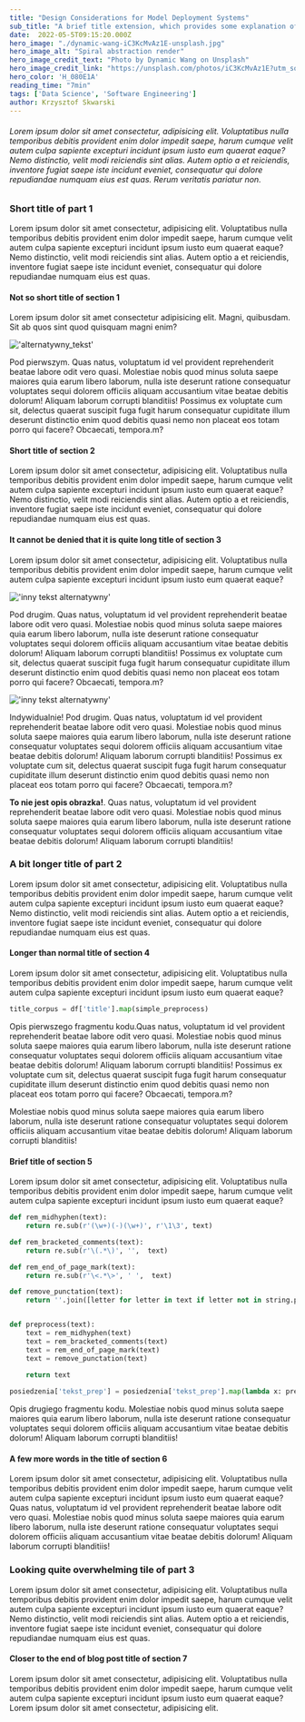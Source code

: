 ```yaml
---
title: "Design Considerations for Model Deployment Systems"
sub_title: "A brief title extension, which provides some explanation of the topic"
date:  2022-05-5T09:15:20.000Z
hero_image: "./dynamic-wang-iC3KcMvAz1E-unsplash.jpg"
hero_image_alt: "Spiral abstraction render"
hero_image_credit_text: "Photo by Dynamic Wang on Unsplash"
hero_image_credit_link: "https://unsplash.com/photos/iC3KcMvAz1E?utm_source=unsplash&utm_medium=referral&utm_content=creditShareLink"
hero_color: 'H_080E1A'
reading_time: "7min"
tags: ['Data Science', 'Software Engineering']
author: Krzysztof Skwarski
---
```


###### Lorem ipsum dolor sit amet consectetur, adipisicing elit. Voluptatibus nulla temporibus debitis provident enim dolor impedit saepe, harum cumque velit autem culpa sapiente excepturi incidunt ipsum iusto eum quaerat eaque? Nemo distinctio, velit modi reiciendis sint alias. Autem optio a et reiciendis, inventore fugiat saepe iste incidunt eveniet, consequatur qui dolore repudiandae numquam eius est quas. Rerum veritatis pariatur non.

### Short title of part 1
Lorem ipsum dolor sit amet consectetur, adipisicing elit. Voluptatibus nulla temporibus debitis provident enim dolor impedit saepe, harum cumque velit autem culpa sapiente excepturi incidunt ipsum iusto eum quaerat eaque?
Nemo distinctio, velit modi reiciendis sint alias. Autem optio a et reiciendis, inventore fugiat saepe iste incidunt eveniet, consequatur qui dolore repudiandae numquam eius est quas.
#### Not so short title of section 1

Lorem ipsum dolor sit amet consectetur adipisicing elit. Magni, quibusdam. Sit ab quos sint quod quisquam magni enim? 

!['alternatywny_tekst'](./test2.jpg)

Pod pierwszym. Quas natus, voluptatum id vel provident reprehenderit beatae labore odit vero quasi.
Molestiae nobis quod minus soluta saepe maiores quia earum libero laborum, nulla iste deserunt ratione consequatur voluptates sequi dolorem officiis aliquam accusantium vitae beatae debitis dolorum! Aliquam laborum corrupti blanditiis!
Possimus ex voluptate cum sit, delectus quaerat suscipit fuga fugit harum consequatur cupiditate illum deserunt distinctio enim quod debitis quasi nemo non placeat eos totam porro qui facere? Obcaecati, tempora.m? 

#### Short title of section 2
Lorem ipsum dolor sit amet consectetur, adipisicing elit. Voluptatibus nulla temporibus debitis provident enim dolor impedit saepe, harum cumque velit autem culpa sapiente excepturi incidunt ipsum iusto eum quaerat eaque?
Nemo distinctio, velit modi reiciendis sint alias. Autem optio a et reiciendis, inventore fugiat saepe iste incidunt eveniet, consequatur qui dolore repudiandae numquam eius est quas. 

#### It cannot be denied that it is quite long title of section 3
Lorem ipsum dolor sit amet consectetur, adipisicing elit. Voluptatibus nulla temporibus debitis provident enim dolor impedit saepe, harum cumque velit autem culpa sapiente excepturi incidunt ipsum iusto eum quaerat eaque?

!['inny tekst alternatywny'](./test1.jpg)    

Pod drugim. Quas natus, voluptatum id vel provident reprehenderit beatae labore odit vero quasi.
Molestiae nobis quod minus soluta saepe maiores quia earum libero laborum, nulla iste deserunt ratione consequatur voluptates sequi dolorem officiis aliquam accusantium vitae beatae debitis dolorum! Aliquam laborum corrupti blanditiis!
Possimus ex voluptate cum sit, delectus quaerat suscipit fuga fugit harum consequatur cupiditate illum deserunt distinctio enim quod debitis quasi nemo non placeat eos totam porro qui facere? Obcaecati, tempora.m?

!['inny tekst alternatywny'](./test1.jpg)  
<figcaption>Indywidualnie! Pod drugim. Quas natus, voluptatum id vel provident reprehenderit beatae labore odit vero quasi.
Molestiae nobis quod minus soluta saepe maiores quia earum libero laborum, nulla iste deserunt ratione consequatur voluptates sequi dolorem officiis aliquam accusantium vitae beatae debitis dolorum! Aliquam laborum corrupti blanditiis!
Possimus ex voluptate cum sit, delectus quaerat suscipit fuga fugit harum consequatur cupiditate illum deserunt distinctio enim quod debitis quasi nemo non placeat eos totam porro qui facere? Obcaecati, tempora.m?</figcaption>

**To nie jest opis obrazka!**. Quas natus, voluptatum id vel provident reprehenderit beatae labore odit vero quasi.
Molestiae nobis quod minus soluta saepe maiores quia earum libero laborum, nulla iste deserunt ratione consequatur voluptates sequi dolorem officiis aliquam accusantium vitae beatae debitis dolorum! Aliquam laborum corrupti blanditiis!

### A bit longer title of part 2
Lorem ipsum dolor sit amet consectetur, adipisicing elit. Voluptatibus nulla temporibus debitis provident enim dolor impedit saepe, harum cumque velit autem culpa sapiente excepturi incidunt ipsum iusto eum quaerat eaque?
Nemo distinctio, velit modi reiciendis sint alias. Autem optio a et reiciendis, inventore fugiat saepe iste incidunt eveniet, consequatur qui dolore repudiandae numquam eius est quas. 

#### Longer than normal title of section 4
Lorem ipsum dolor sit amet consectetur, adipisicing elit. Voluptatibus nulla temporibus debitis provident enim dolor impedit saepe, harum cumque velit autem culpa sapiente excepturi incidunt ipsum iusto eum quaerat eaque?


```python lineNumbers
title_corpus = df['title'].map(simple_preprocess)


```
Opis pierwszego fragmentu kodu.Quas natus, voluptatum id vel provident reprehenderit beatae labore odit vero quasi.
Molestiae nobis quod minus soluta saepe maiores quia earum libero laborum, nulla iste deserunt ratione consequatur voluptates sequi dolorem officiis aliquam accusantium vitae beatae debitis dolorum! Aliquam laborum corrupti blanditiis!
Possimus ex voluptate cum sit, delectus quaerat suscipit fuga fugit harum consequatur cupiditate illum deserunt distinctio enim quod debitis quasi nemo non placeat eos totam porro qui facere? Obcaecati, tempora.m?

Molestiae nobis quod minus soluta saepe maiores quia earum libero laborum, nulla iste deserunt ratione consequatur voluptates sequi dolorem officiis aliquam accusantium vitae beatae debitis dolorum! Aliquam laborum corrupti blanditiis!

#### Brief title of section 5
Lorem ipsum dolor sit amet consectetur, adipisicing elit. Voluptatibus nulla temporibus debitis provident enim dolor impedit saepe, harum cumque velit autem culpa sapiente excepturi incidunt ipsum iusto eum quaerat eaque?


```python lineNumbers
def rem_midhyphen(text):
    return re.sub(r'(\w+)(-)(\w+)', r'\1\3', text)

def rem_bracketed_comments(text):
    return re.sub(r'\(.*\)', '',  text)

def rem_end_of_page_mark(text):
    return re.sub(r'\<.*\>', ' ',  text)

def remove_punctation(text):
    return ''.join([letter for letter in text if letter not in string.punctuation])


def preprocess(text):
    text = rem_midhyphen(text)
    text = rem_bracketed_comments(text)
    text = rem_end_of_page_mark(text)
    text = remove_punctation(text)
    
    return text

posiedzenia['tekst_prep'] = posiedzenia['tekst_prep'].map(lambda x: preprocess(x))
```
Opis drugiego fragmentu kodu. Molestiae nobis quod minus soluta saepe maiores quia earum libero laborum, nulla iste deserunt ratione consequatur voluptates sequi dolorem officiis aliquam accusantium vitae beatae debitis dolorum! Aliquam laborum corrupti blanditiis!

#### A few more words in the title of section 6
Lorem ipsum dolor sit amet consectetur, adipisicing elit. Voluptatibus nulla temporibus debitis provident enim dolor impedit saepe, harum cumque velit autem culpa sapiente excepturi incidunt ipsum iusto eum quaerat eaque?
Quas natus, voluptatum id vel provident reprehenderit beatae labore odit vero quasi.
Molestiae nobis quod minus soluta saepe maiores quia earum libero laborum, nulla iste deserunt ratione consequatur voluptates sequi dolorem officiis aliquam accusantium vitae beatae debitis dolorum! Aliquam laborum corrupti blanditiis!

### Looking quite overwhelming tile of part 3
Lorem ipsum dolor sit amet consectetur, adipisicing elit. Voluptatibus nulla temporibus debitis provident enim dolor impedit saepe, harum cumque velit autem culpa sapiente excepturi incidunt ipsum iusto eum quaerat eaque?
Nemo distinctio, velit modi reiciendis sint alias. Autem optio a et reiciendis, inventore fugiat saepe iste incidunt eveniet, consequatur qui dolore repudiandae numquam eius est quas. 

#### Closer to the end of blog post title of section 7
Lorem ipsum dolor sit amet consectetur, adipisicing elit. Voluptatibus nulla temporibus debitis provident enim dolor impedit saepe, harum cumque velit autem culpa sapiente excepturi incidunt ipsum iusto eum quaerat eaque?
Lorem ipsum dolor sit amet consectetur, adipisicing elit.  




